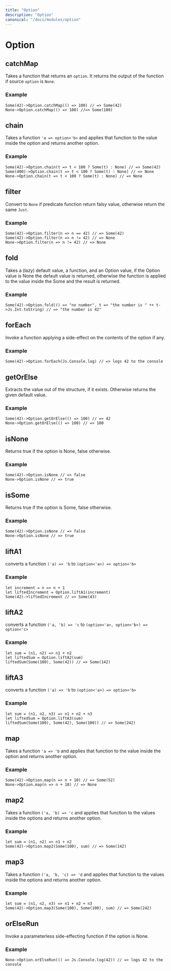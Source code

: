 ```yaml
---
title: "Option"
description: "Option"
canonical: "/docs/modules/option"
---
```


# Option

## catchMap
Takes a function that returns an `option`. It returns the output of the function if source `option` is `None`.

### Example
```rescript
Some(42)->Option.catchMap(() => 100) // => Some(42)
None->Option.catchMap(() => 100) //=> Some(100)
```

## chain
Takes a function `'a => option<'b>` and applies that function to the value inside the option and returns another option.

### Example
```rescript
Some(42)->Option.chain(t => t < 100 ? Some(t) : None) // => Some(42)
Some(400)->Option.chain(t => t < 100 ? Some(t) : None) // => None
None->Option.chain(t => t < 100 ? Some(t) : None) // => None
```

## filter
Convert to `None` if predicate function return falsy value, otherwise return the same `Just`.

### Example
```rescript
Some(42)->Option.filter(n => n == 42) // => Some(42)
Some(42)->Option.filter(n => n != 42) // => None
None->Option.filter(n => n != 42) // => None
```

## fold
Takes a (lazy) default value, a function, and an Option value, if the Option value is None the default value is returned, otherwise the function is applied to the value inside the Some and the result is returned.

### Example
```rescript
Some(42)->Option.fold(() => "no number", t => "the number is " ++ t->Js.Int.toString) // => "the number is 42"
```

## forEach
Invoke a function applying a side-effect on the contents of the option if any.

### Example
```rescript
Some(42)->Option.forEach(Js.Console.log) // => logs 42 to the console
```

## getOrElse
Extracts the value out of the structure, if it exists. Otherwise returns the given default value.

### Example
```rescript
Some(42)->Option.getOrElse(() => 100) // => 42
None->Option.getOrElse(() => 100) // => 100
```

## isNone
Returns true if the option is None, false otherwise.

### Example
```rescript
Some(42)->Option.isNone // => false
None->Option.isNone // => true
```

## isSome
Returns true if the option is Some, false otherwise.

### Example
```rescript
Some(42)->Option.isNone // => false
None->Option.isNone // => true
```

## liftA1
converts a function `('a) => 'b` to `(option<'a>) => option<'b>`

### Example
```rescript
let increment = n => n + 1
let liftedIncrement = Option.liftA1(increment)
Some(42)->liftedIncrement // => Some(43)
```

## liftA2
converts a function `('a, 'b) => 'c` to `(option<'a>, option<'b>) => option<'c>`

### Example
```rescript
let sum = (n1, n2) => n1 + n2
let liftedSum = Option.liftA2(sum)
liftedSum(Some(100), Some(42)) // => Some(142)
```

## liftA3
converts a function `('a) => 'b` to `(option<'a>) => option<'b>`

### Example
```rescript
let sum = (n1, n2, n3) => n1 + n2 + n3
let liftedSum = Option.liftA3(sum)
liftedSum(Some(100), Some(42), Some(100)) // => Some(242)
```

## map
Takes a function `'a => 'b` and applies that function to the value inside the option and returns another option.

### Example
```rescript
Some(42)->Option.map(n => n + 10) // => Some(52)
None->Option.map(n => n + 10) // => None
```

## map2
Takes a function `('a, 'b) => 'c` and applies that function to the values inside the options and returns another option.

### Example
```rescript
let sum = (n1, n2) => n1 + n2
Some(42)->Option.map2(Some(100), sum) // => Some(142)
```

## map3
Takes a function `('a, 'b, 'c) => 'd` and applies that function to the values inside the options and returns another option.

### Example
```rescript
let sum = (n1, n2, n3) => n1 + n2 + n3
Some(42)->Option.map3(Some(100), Some(100), sum) // => Some(242)
```

## orElseRun
Invoke a parameterless side-effecting function if the option is None.

### Example
```rescript
None->Option.orElseRun(() => Js.Console.log(42)) // => logs 42 to the console
```